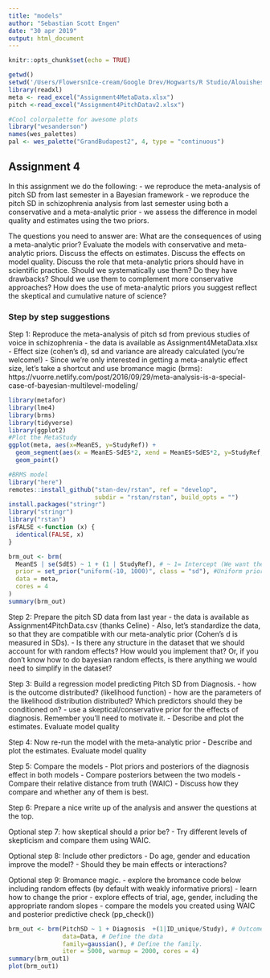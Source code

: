 ```yaml
---
title: "models"
author: "Sebastian Scott Engen"
date: "30 apr 2019"
output: html_document
---
```



```r
knitr::opts_chunk$set(echo = TRUE)

getwd()
setwd('/Users/FlowersnIce-cream/Google Drev/Hogwarts/R Studio/Alouishes/4')
library(readxl)
meta <- read_excel("Assignment4MetaData.xlsx")
pitch <-read_excel("Assignment4PitchDatav2.xlsx")

#Cool colorpalette for awesome plots
library("wesanderson")
names(wes_palettes)
pal <- wes_palette("GrandBudapest2", 4, type = "continuous")
```

## Assignment 4

In this assignment we do the following:
- we reproduce the meta-analysis of pitch SD from last semester in a Bayesian framework
- we reproduce the pitch SD in schizophrenia analysis from last semester using both a conservative and a meta-analytic prior
- we assess the difference in model quality and estimates using the two priors.

The questions you need to answer are: What are the consequences of using a meta-analytic prior? Evaluate the models with conservative and meta-analytic priors. Discuss the effects on estimates. Discuss the effects on model quality. Discuss the role that meta-analytic priors should have in scientific practice. Should we systematically use them? Do they have drawbacks? Should we use them to complement more conservative approaches? How does the use of meta-analytic priors you suggest reflect the skeptical and cumulative nature of science?

### Step by step suggestions

Step 1: Reproduce the meta-analysis of pitch sd from previous studies of voice in schizophrenia
- the data is available as Assignment4MetaData.xlsx
- Effect size (cohen's d), sd and variance are already calculated (you're welcome!)
- Since we're only interested in getting a meta-analytic effect size, let's take a shortcut and use bromance magic (brms): https://vuorre.netlify.com/post/2016/09/29/meta-analysis-is-a-special-case-of-bayesian-multilevel-modeling/
```r
library(metafor)
library(lme4)
library(brms)
library(tidyverse)
library(ggplot2)
#Plot the MetaStudy
ggplot(meta, aes(x=MeanES, y=StudyRef)) +
  geom_segment(aes(x = MeanES-SdES*2, xend = MeanES+SdES*2, y=StudyRef, yend=StudyRef)) +
  geom_point()

#BRMS model
library("here")
remotes::install_github("stan-dev/rstan", ref = "develop", 
                        subdir = "rstan/rstan", build_opts = "")
install.packages("stringr")
library("stringr")
library("rstan")
isFALSE <-function (x) {
  identical(FALSE, x)
}

brm_out <- brm(
  MeanES | se(SdES) ~ 1 + (1 | StudyRef), # ~ 1= Intercept (We want the mean effectsize), (1 | study) -> Reandom intercepts for study, yi = means, se(sei) = Std Err of the means (So you don't have to calculate it)
  prior = set_prior("uniform(-10, 1000)", class = "sd"), #Uniform prior
  data = meta, 
  cores = 4
)
summary(brm_out)
```


Step 2: Prepare the pitch SD data from last year
- the data is available as Assignment4PitchData.csv (thanks Celine)
- Also, let's standardize the data, so that they are compatible with our meta-analytic prior (Cohen's d is measured in SDs).
- Is there any structure in the dataset that we should account for with random effects? How would you implement that? Or, if you don't know how to do bayesian random effects, is there anything we would need to simplify in the dataset?

Step 3: Build a regression model predicting Pitch SD from Diagnosis.
- how is the outcome distributed? (likelihood function)
- how are the parameters of the likelihood distribution distributed? Which predictors should they be conditioned on?
- use a skeptical/conservative prior for the effects of diagnosis. Remember you'll need to motivate it.
- Describe and plot the estimates. Evaluate model quality

Step 4: Now re-run the model with the meta-analytic prior
- Describe and plot the estimates. Evaluate model quality

Step 5: Compare the models
- Plot priors and posteriors of the diagnosis effect in both models
- Compare posteriors between the two models
- Compare their relative distance from truth (WAIC)
- Discuss how they compare and whether any of them is best.

Step 6: Prepare a nice write up of the analysis and answer the questions at the top.

Optional step 7: how skeptical should a prior be?
- Try different levels of skepticism and compare them using WAIC.

Optional step 8: Include other predictors
- Do age, gender and education improve the model?
- Should they be main effects or interactions?

Optional step 9: Bromance magic.
- explore the bromance code below including random effects (by default with weakly informative priors)
- learn how to change the prior
- explore effects of trial, age, gender, including the appropriate random slopes
- compare the models you created using WAIC and posterior predictive check (pp_check())


```r

brm_out <- brm(PitchSD ~ 1 + Diagnosis  +(1|ID_unique/Study), # Outcome as a function of the predictors as in lme4. 
               data=Data, # Define the data
               family=gaussian(), # Define the family. 
               iter = 5000, warmup = 2000, cores = 4)
summary(brm_out1)
plot(brm_out1)

```

